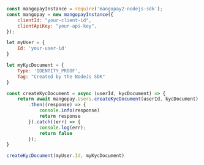   
```javascript NodeJS  
const mangopayInstance = require('mangopay2-nodejs-sdk');
const mangopay = new mangopayInstance({
    clientId: "your-client-id",
    clientApiKey: "your-api-key",
});

let myUser = {
    Id: 'your-user-id'
}

let myKycDocument = {
    Type: 'IDENTITY_PROOF',
    Tag: "Created by the NodeJs SDK"
}

const createKycDocument = async (userId, kycDocument) => {
    return await mangopay.Users.createKycDocument(userId, kycDocument)
        .then((response) => {
            console.info(response)
            return response
        }).catch((err) => {
            console.log(err);
            return false
        }); 
}

createKycDocument(myUser.Id, myKycDocument)
```